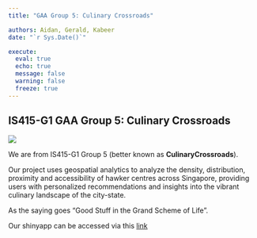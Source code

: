 ```yaml
---
title: "GAA Group 5: Culinary Crossroads"

authors: Aidan, Gerald, Kabeer
date: "`r Sys.Date()`"

execute: 
  eval: true
  echo: true
  message: false
  warning: false
  freeze: true
---
```


## IS415-G1 GAA Group 5: Culinary Crossroads

![](images/clipboard-1138812330.png)

We are from IS415-G1 Group 5 (better known as **CulinaryCrossroads**).

Our project uses geospatial analytics to analyze the density, distribution, proximity and accessibility of hawker centres across Singapore, providing users with personalized recommendations and insights into the vibrant culinary landscape of the city-state.

As the saying goes "Good Stuff in the Grand Scheme of Life".

Our shinyapp can be accessed via this [link](https://geraldlimjw.shinyapps.io/CulinaryCrossroads/)
